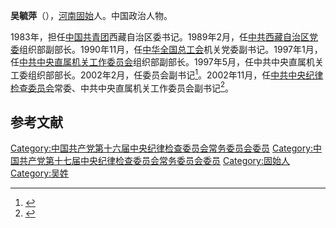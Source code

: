 '''吴毓萍'''（{{bd|1947年|2月||}}），[[河南省|河南]][[固始县|固始]]人。中国政治人物。

1983年，担任[[中国共产主义青年团|中国共青团]]西藏自治区委书记。1989年2月，任[[中国共产党西藏自治区委员会|中共西藏自治区党委]]组织部副部长。1990年11月，任[[中华全国总工会|中华全国总工会]]机关党委副书记。1997年1月，任[[中共中央直属机关工作委员会|中共中央直属机关工作委员会]]组织部副部长。1997年5月，任中共中央直属机关工委组织部部长。2002年2月，任委员会副书记<ref>{{cite news|title=吴毓萍出席中直机关各单位机关纪委书记纪委办公室主任座谈交流会|url=http://www.cpd.com.cn/n248814/n249286/c289788/content.html|accessdate=2014-11-16|newspaper=中国警察网|archive-date=2019-07-31|archive-url=https://web.archive.org/web/20190731220648/http://www.cpd.com.cn/n248814/n249286/c289788/content.html|dead-url=no}}</ref>。2002年11月，任[[中国共产党中央纪律检查委员会|中共中央纪律检查委员会]]常委、中共中央直属机关工作委员会副书记<ref>{{cite news|title=周福启接替吴毓萍任中直机关工委副书记、纪工委书记|url=http://district.ce.cn/newarea/roll/201111/17/t20111117_22845959.shtml|accessdate=2014-11-16|newspaper=中国经济网|archive-url=https://web.archive.org/web/20171006162156/http://district.ce.cn/newarea/roll/201111/17/t20111117_22845959.shtml|archive-date=2017-10-06|dead-url=yes}}</ref>。

==参考文献==
{{reflist}}
{{中国政治人物小作品}}
{{1998届中央党校一年制中青年干部培训班}}
{{各省级行政区团委书记}}
[[Category:中国共产党第十六届中央纪律检查委员会常务委员会委员|Category:中国共产党第十六届中央纪律检查委员会常务委员会委员]]
[[Category:中国共产党第十七届中央纪律检查委员会常务委员会委员|Category:中国共产党第十七届中央纪律检查委员会常务委员会委员]]
[[Category:固始人|Category:固始人]]
[[Category:吴姓|Category:吴姓]]
